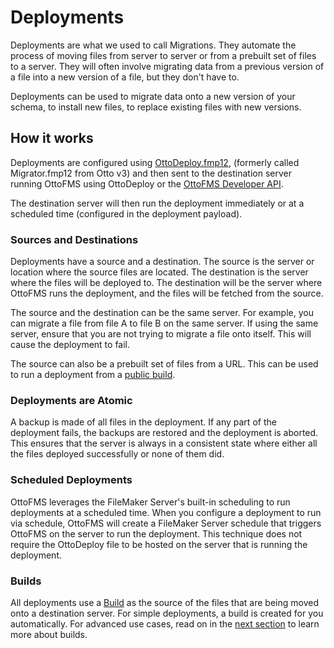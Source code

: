 # Deployments

Deployments are what we used to call Migrations. They automate the process of moving files from server to server or from a prebuilt set of files to a server. They will often involve migrating data from a previous version of a file into a new version of a file, but they don't have to.

Deployments can be used to migrate data onto a new version of your schema, to install new files, to replace existing files with new versions.

## How it works

Deployments are configured using [OttoDeploy.fmp12](/ottodeploy), (formerly called Migrator.fmp12 from Otto v3) and then sent to the destination server running OttoFMS using OttoDeploy or the [OttoFMS Developer API](/apidoc).

The destination server will then run the deployment immediately or at a scheduled time (configured in the deployment payload).

### Sources and Destinations

Deployments have a source and a destination. The source is the server or location where the source files are located. The destination is the server where the files will be deployed to. The destination will be the server where OttoFMS runs the deployment, and the files will be fetched from the source.

The source and the destination can be the same server. For example, you can migrate a file from file A to file B on the same server. If using the same server, ensure that you are not trying to migrate a file onto itself. This will cause the deployment to fail.

The source can also be a prebuilt set of files from a URL. This can be used to run a deployment from a [public build](/concepts/public-builds).

### Deployments are Atomic

A backup is made of all files in the deployment. If any part of the deployment fails, the backups are restored and the deployment is aborted. This ensures that the server is always in a consistent state where either all the files deployed successfully or none of them did.

### Scheduled Deployments

OttoFMS leverages the FileMaker Server's built-in scheduling to run deployments at a scheduled time. When you configure a deployment to run via schedule, OttoFMS will create a FileMaker Server schedule that triggers OttoFMS on the server to run the deployment. This technique does not require the OttoDeploy file to be hosted on the server that is running the deployment.

### Builds

All deployments use a [Build](/concepts/builds) as the source of the files that are being moved onto a destination server. For simple deployments, a build is created for you automatically. For advanced use cases, read on in the [next section](/concepts/builds) to learn more about builds.
